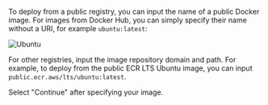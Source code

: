 To deploy from a public registry, you can input the name of a public Docker image. For images from Docker Hub, you can simply specify their name without a URI, for example `ubuntu:latest`:

![Ubuntu](https://imagedelivery.net/l4LYM_vOYKe7O1NCT_Nc_g/b6c06c45-0939-4bb3-1ae7-8b242ed41700/large "Ubuntu Deployment")

For other registries, input the image repository domain and path. For example, to deploy from the public ECR LTS Ubuntu image, you can input `public.ecr.aws/lts/ubuntu:latest`.

Select "Continue" after specifying your image.
